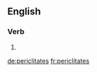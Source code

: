 ==English==

===Verb===
{{head|en}}

# {{en-third-person singular of|periclitate}}

[[de:periclitates]]
[[fr:periclitates]]